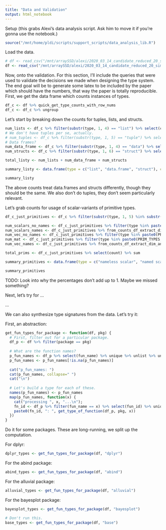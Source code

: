 ```yaml
---
title: "Data and Validation"
output: html_notebook
---
```


Setup (this grabs Alexi's data analysis script. Ask him to move it if you're gonna use the notebook.)

```r
source("/mnt/home/pldi/scripts/support_scripts/data_analysis_lib.R")
```

Load the data.

```r
# df <- read_csv("/mnt/arraySSD/alexi/2020_03_14_candidate_reduced_20_simpl/all.csv")
df <- read_csv("/mnt/arraySSD/alexi/2020_03_14_candidate_reduced_20_simpl/all_twelfth.csv")
```

Now, onto the validation.
For this section, I'll include the queries that were used to validate the decisions we made when designing the type system.
The end goal will be to generate some latex to be included by the paper which should have the numbers, that way the paper is totally reproducible.
First, we get the data frame which counts instances of types.

```r
df_c <- df %>% quick_get_type_counts_with_row_nums
df_c <- df_c %>% ungroup
```

Let's start by breaking down the counts for tuples, lists, and structs.

```r
num_lists <- df_c %>% filter(substr(type, 1, 4) == "list") %>% select(count) %>% sum
# We don't have tuples per se, actually.
# num_tuples <- df_c %>% filter(substr(type, 1, 5) == "tuple") %>% select(count) %>% sum
# Data frames?
num_data_frame <- df_c %>% filter(substr(type, 1, 4) == "data") %>% select(count) %>% sum
num_structs <- df_c %>% filter(substr(type, 1, 6) == "struct") %>% select(count) %>% sum

total_listy <- num_lists + num_data_frame + num_structs

summary_listy <- data.frame(type = c("list", "data.frame", "struct"), count = c(num_lists, num_data_frame, num_structs), percentage = round(c(num_lists, num_data_frame, num_structs) / total_listy * 100, 2))

summary_listy
```

The above counts treat data.frames and structs differently, though they should be the same.
We also don't do tuples, they don't seem particularly relevant.

Let's grab counts for usage of scalar-variants of primitive types.

```r
df_c_just_primitives <- df_c %>% filter(substr(type, 1, 5) %in% substr(PRIM_TYPES, 1, 5))

num_scalars_no_names <- df_c_just_primitives %>% filter(type %in% paste0(PRIM_TYPES, "@NA-free")) %>% select(count) %>% sum
num_scalars_names <- df_c_just_primitives %>% from_counts_df_extract_dim_and_names %>% filter(num_names == 1) %>% select(count) %>% sum
num_vec_no_names <- df_c_just_primitives %>% filter(type %in% paste0(PRIM_TYPES, "[]") | type %in% paste0(PRIM_TYPES, "[]@NA-free")) %>% select(count) %>% sum
num_mat <- df_c_just_primitives %>% filter(type %in% paste0(PRIM_TYPES, "[,]") | type %in% paste0(PRIM_TYPES, "[,]@NA-free")) %>% select(count) %>% sum
num_vec_names <- df_c_just_primitives %>% from_counts_df_extract_dim_and_names %>% filter(num_names > 1) %>% select(count) %>% sum

total_prims <- df_c_just_primitives %>% select(count) %>% sum

summary_primitives <- data.frame(type = c("nameless scalar", "named scalar", "nameless vector", "named vector", "matrices"), count = c(num_scalars_no_names, num_scalars_names, num_vec_no_names, num_vec_names, num_mat), percentage = round( c(num_scalars_no_names, num_scalars_names, num_vec_no_names, num_vec_names, num_mat) / total_prims * 100, 2)) %>% as_tibble

summary_primitives
```

TODO: Look into why the percentages don't add up to 1. Maybe we missed something?

Next, let's try for ...

...

We can also synthesize type signatures from the data.
Let's try it:

First, an abstraction:

```r
get_fun_types_for_package <- function(df, pkg) {
  # First, filter out for a particular package.
  df_p <- df %>% filter(package == pkg)
  
  # What are the function names?
  p_fun_names <- df_p %>% select(fun_name) %>% unique %>% unlist %>% unname
  p_fun_names <- p_fun_names[!is.na(p_fun_names)]
  
  cat("p_fun_names: ")
  cat(p_fun_names, collapse=" ")
  cat("\n")
  
  # Let's build a type for each of these.
  names(p_fun_names) <- p_fun_names
  map(p_fun_names, function(x) {
    cat("processing ", x, "...\n");
    fn_id <- df_p %>% filter(fun_name == x) %>% select(fun_id) %>% unique %>% unlist %>% unname
    paste0(fn_id, ": ", get_type_of_function(df_p, pkg, x))
  })
}
```

Do it for some packages.
These are long-running, we split up the computation.

For dplyr:

```r
dplyr_types <- get_fun_types_for_package(df, "dplyr")
```

For the abind package:

```r
abind_types <- get_fun_types_for_package(df, "abind")
```

For the alluvial package:

```r
alluvial_types <- get_fun_types_for_package(df, "alluvial")
```

For the bayesplot package:

```r
bayesplot_types <- get_fun_types_for_package(df, "bayesplot")
```

```r
# Don't run this.
base_types <- get_fun_types_for_package(df, "base")
```





